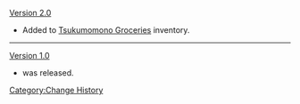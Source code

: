 [[Version 2.0]]
*Added to [[Tsukumomono Groceries]] inventory.
----
[[Version 1.0]]
*{{ROOTPAGENAME}} was released.
<noinclude>[[Category:Change History]]</noinclude>